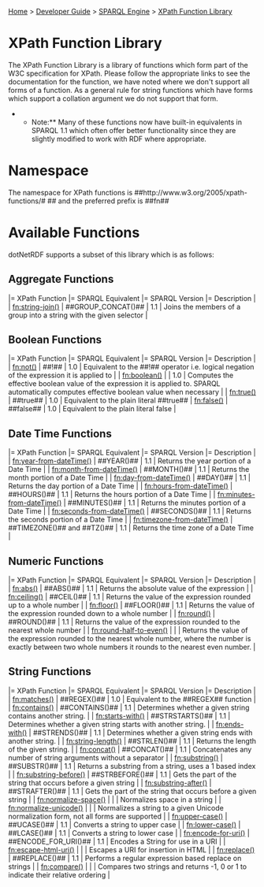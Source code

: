 [[Home]] > [[Developer Guide]] > [[DeveloperGuide/SPARQL Engine|SPARQL Engine]] > [[DeveloperGuide/SPARQL/XPath Functions|XPath Function Library]]

= XPath Function Library =

The XPath Function Library is a library of functions which form part of the W3C specification for XPath. Please follow the appropriate links to see the documentation for the function, we have noted where we don't support all forms of a function. As a general rule for string functions which have forms which support a collation argument we do not support that form.

**Note:** Many of these functions now have built-in equivalents in SPARQL 1.1 which often offer better functionality since they are slightly modified to work with RDF where appropriate.

= Namespace =

The namespace for XPath functions is ##http://www.w3.org/2005/xpath-functions/# ## and the preferred prefix is ##fn##

= Available Functions =

dotNetRDF supports a subset of this library which is as follows:

== Aggregate Functions ==

|= XPath Function |= SPARQL Equivalent |= SPARQL Version |= Description |
| [[http://www.w3.org/2005/xpath-functions/#string-join|fn:string-join()]] | ##GROUP_CONCAT()## | 1.1 | Joins the members of a group into a string with the given selector |

== Boolean Functions ==

|= XPath Function |= SPARQL Equivalent |= SPARQL Version |= Description |
| [[http://www.w3.org/2005/xpath-functions/#not|fn:not()]] | ##!## | 1.0 | Equivalent to the ##!## operator i.e. logical negation of the expression it is applied to |
| [[http://www.w3.org/2005/xpath-functions/#boolean|fn:boolean()]] | | 1.0 | Computes the effective boolean value of the expression it is applied to.  SPARQL automatically computes effective boolean value when necessary |
| [[http://www.w3.org/2005/xpath-functions/#true|fn:true()]] | ##true## | 1.0 | Equivalent to the plain literal ##true##
| [[http://www.w3.org/2005/xpath-functions/#false|fn:false()]] | ##false## | 1.0 | Equivalent to the plain literal false |

== Date Time Functions ==

|= XPath Function |= SPARQL Equivalent |= SPARQL Version |= Description |
| [[http://www.w3.org/2005/xpath-functions/#year-from-dateTime|fn:year-from-dateTime()]] | ##YEAR()## | 1.1 | Returns the year portion of a Date Time |
| [[http://www.w3.org/2005/xpath-functions/#month-from-dateTime|fn:month-from-dateTime()]] | ##MONTH()## | 1.1 | Returns the month portion of a Date Time |
| [[http://www.w3.org/2005/xpath-functions/#day-from-dateTime|fn:day-from-dateTime()]] | ##DAY()## | 1.1 | Returns the day portion of a Date Time |
| [[http://www.w3.org/2005/xpath-functions/#hours-from-dateTime|fn:hours-from-dateTime()]] | ##HOURS()## | 1.1 | Returns the hours portion of a Date Time |
| [[http://www.w3.org/2005/xpath-functions/#minutes-from-dateTime|fn:minutes-from-dateTime()]] | ##MINUTES()## | 1.1 | Returns the minutes portion of a Date Time |
| [[http://www.w3.org/2005/xpath-functions/#seconds-from-dateTime|fn:seconds-from-dateTime()]] | ##SECONDS()## | 1.1 | Returns the seconds portion of a Date Time |
| [[http://www.w3.org/2005/xpath-functions/#timezone-from-dateTime|fn:timezone-from-dateTime()]] | ##TIMEZONE()## and ##TZ()## | 1.1 | Returns the time zone of a Date Time |

== Numeric Functions ==

|= XPath Function |= SPARQL Equivalent |= SPARQL Version |= Description |
| [[http://www.w3.org/2005/xpath-functions/#abs|fn:abs()]] | ##ABS()## | 1.1 | Returns the absolute value of the expression |
| [[http://www.w3.org/2005/xpath-functions/#ceiling|fn:ceiling()]] | ##CEIL()## | 1.1 | Returns the value of the expression rounded up to a whole number |
| [[http://www.w3.org/2005/xpath-functions/#floor|fn:floor()]] | ##FLOOR()## | 1.1 | Returns the value of the expression rounded down to a whole number |
| [[http://www.w3.org/2005/xpath-functions/#round|fn:round()]] | ##ROUND()## | 1.1 | Returns the value of the expression rounded to the nearest whole number |
| [[http://www.w3.org/2005/xpath-functions/#round-half-to-even|fn:round-half-to-even()]] | | | Returns the value of the expression rounded to the nearest whole number, where the number is exactly between two whole numbers it rounds to the nearest even number. |

== String Functions ==

|= XPath Function |= SPARQL Equivalent |= SPARQL Version |= Description |
| [[http://www.w3.org/2005/xpath-functions/#matches|fn:matches()]] | ##REGEX()## | 1.0 | Equivalent to the ##REGEX## function |
| [[http://www.w3.org/2005/xpath-functions/#contains|fn:contains()]] | ##CONTAINS()## | 1.1 | Determines whether a given string contains another string. |
| [[http://www.w3.org/2005/xpath-functions/#starts-with|fn:starts-with()]] | ##STRSTARTS()## | 1.1 | Determines whether a given string starts with another string. |
| [[http://www.w3.org/2005/xpath-functions/#ends-with|fn:ends-with()]] | ##STRENDS()## | 1.1 | Determines whether a given string ends with another string. |
| [[http://www.w3.org/2005/xpath-functions/#string-length|fn:string-length()]] | ##STRLEN()## | 1.1 | Returns the length of the given string. |
| [[http://www.w3.org/2005/xpath-functions/#concat|fn:concat()]] | ##CONCAT()## | 1.1 | Concatenates any number of string arguments without a separator |
| [[http://www.w3.org/2005/xpath-functions/#substring|fn:substring()]] | ##SUBSTR()## | 1.1 | Returns a substring from a string, uses a 1 based index |
| [[http://www.w3.org/2005/xpath-functions/#substring-before|fn:substring-before()]] | ##STRBEFORE()## | 1.1 | Gets the part of the string that occurs before a given string |
| [[http://www.w3.org/2005/xpath-functions/#substring-after|fn:substring-after()]] | ##STRAFTER()## | 1.1 | Gets the part of the string that occurs before a given string |
| [[http://www.w3.org/2005/xpath-functions/#normalize-space|fn:normalize-space()]] | | | Normalizes space in a string |
| [[http://www.w3.org/2005/xpath-functions/#normalize-unicode|fn:normalize-unicode()]] | | | Normalizes a string to a given Unicode normalization form, not all forms are supported |
| [[http://www.w3.org/2005/xpath-functions/#upper-case|fn:upper-case()]] | ##UCASE()## | 1.1 | Converts a string to upper case |
| [[http://www.w3.org/2005/xpath-functions/#lower-case|fn:lower-case()]] | ##LCASE()## | 1.1 | Converts a string to lower case |
| [[http://www.w3.org/2005/xpath-functions/#encode-for-uri|fn:encode-for-uri()]] | ##ENCODE_FOR_URI()## | 1.1 | Encodes a String for use in a URI |
| [[http://www.w3.org/2005/xpath-functions/#escape-html-uri|fn:escape-html-uri()]] | | | Escapes a URI for insertion in HTML |
| [[http://www.w3.org/2005/xpath-functions/#replace|fn:replace()]] | ##REPLACE()## | 1.1 | Performs a regular expression based replace on strings |
| [[http://www.w3.org/2005/xpath-functions/#compare|fn:compare()]] | | | Compares two strings and returns -1, 0 or 1 to indicate their relative ordering |